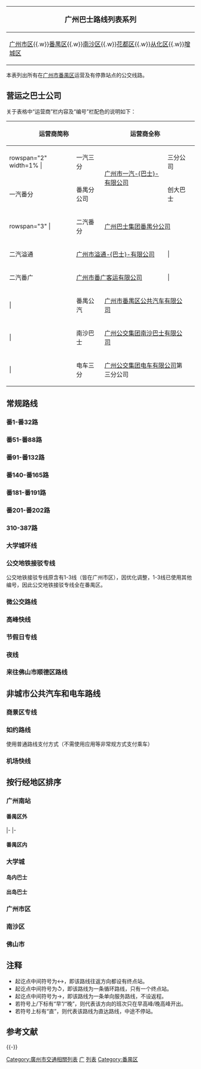 {{Update often|条目}}{{noteTA
|G1=Transport
}}
{|class="toccolours plainlinks" style="font-size:95%" align=center
!<big>广州巴士路线列表系列</big>
|-
![[广州巴士路线列表|广州市区]]{{.w}}[[番禺巴士路线列表|番禺区]]{{.w}}[[南沙巴士路线列表|南沙区]]{{.w}}[[花都巴士路线列表|花都区]]{{.w}}[[从化巴士路线列表|从化区]]{{.w}}[[增城巴士路线列表|增城区]]
|}
本表列出所有在[[广州市|广州市]][[番禺区|番禺区]]运营及有停靠站点的公交线路。

== 营运之巴士公司 ==
关于表格中“运营商”栏内容及“编号”栏配色的说明如下：
{| class="wikitable" style="margin: 1em auto 1em auto; width:90%; text-align:center;"
|+
! colspan="2" |运营商简称!! colspan="2" |运营商全称 !! width="0" |  !! colspan="2" |运营商简称!!运营商全称
|-
| rowspan="2" width=1% {{广州巴士公司色块|bus1}}|
|一汽三分
| rowspan="2" |[[广州市一汽巴士|广州市一汽-{巴士}-有限公司]]
|三分公司
| rowspan="8" width="0"|
| rowspan="3" width=1% {{广州巴士公司色块|jinxin}}|
|锦信公交
|广州锦信公交有限公司
|-
|一汽番分
|番禺分公司
|创大巴士
|广州创大-{公交}-有限公司
|-
| rowspan="3"  {{广州巴士公司色块|bus2}}|
|二汽番分
| colspan="2" |[[广州二汽番禺片区|广州巴士集团番禺分公司]]
|润信公交
|广州南沙润信公交有限公司
|-
|二汽溢通
| colspan="2" |[[广州市溢通巴士|广州市溢通-{巴士}-有限公司]]
|{{广州巴士公司色块|bus3}}|
|三汽三分
|[[广州公交集团第三公共汽车有限公司|广州公交集团第三公共汽车有限公司]]第三分公司
|-
|二汽番广
| colspan="2" |[[广州二汽番禺片区|广州市番广客运有限公司]]
|{{广州巴士公司色块|sunshine}}|
|新穗巴士
|[[广州新穗巴士|广州新穗巴士有限公司]]
|-
|{{广州巴士公司色块|panyu}}|
|番禺公汽
| colspan="2" |[[广州市番禺区公共汽车|广州市番禺区公共汽车有限公司]]
|{{广州巴士公司色块|multi}}|
|多间公司
|（由多于一间公司联营）
|-
|{{广州巴士公司色块|nansha}}|
|南沙巴士
| colspan="2" |[[广州公交集团南沙巴士|广州公交集团南沙巴士有限公司]]
|{{广州巴士公司色块|other}}|
|其他公司
|（由表中列出的其他公司营办）
|-
|{{广州巴士公司色块|trolley}}|
|电车三分
| colspan="2" |[[广州公交集团电车有限公司|广州公交集团电车有限公司]]第三分公司
| colspan="3"|
|}

== 常规路线 ==
=== 番1-番32路 ===
{{广州巴士路线列表|loc=番禺|time=yes|番1|2|2B|3|4|4B|5|6|7|7B|8|9|10|11|12|13|15|16|17|18|19|19短|20|20B|21|21B|22|22B|23|23B|25|26|27|28|29|30|31|32}}

=== 番51-番88路 ===
{{广州巴士路线列表|loc=番禺|time=yes|51|51B|52|53|55|56|57|58|59|60|61|62|63|66|67|68|69|70|71|72|73|75|75B|76|77|78|79|80|81|82|83|85|85长|86|87|88}}

=== 番91-番132路 ===
{{广州巴士路线列表|loc=番禺|time=yes|91|92|92B|93|93短|96|97|97短|99|100|101|101短|103|108|108B|109|109B|110|111|125|125短|126|128|129|130|131|132}}

=== 番140-番165路 ===
{{广州巴士路线列表|loc=番禺|time=yes|140|141|142|143|145|146|147|148|148B|148B短|149|150|150B|152|153|155A|155B|160|161|162|162B|162快|163A|163B|165}}

=== 番181-番191路 ===
{{广州巴士路线列表|loc=番禺|time=yes|181|182|183|185|186|187|188|189|190|190快|191}}

=== 番201-番202路 ===
{{广州巴士路线列表|loc=番禺|time=yes|201|202}}

=== 310-387路 ===
{{广州巴士路线列表|loc=番禺|time=yes|310|380A|380B|384|387}}

=== 大学城环线 ===
{{广州巴士路线列表|loc=番禺|time=yes|大学城环1|大学城环2}}

=== 公交地铁接驳专线 ===
公交地铁接驳专线原含有1-3线（皆在广州市区），因优化调整，1-3线已使用其他编号，因此公交地铁接驳专线全在番禺区。
{{广州巴士路线列表|loc=番禺|time=yes|地铁4|地铁5|地铁7|地铁8|地铁9|地铁10A|地铁10A短|地铁10B}}

=== 微公交路线 ===
{{广州巴士路线列表|loc=番禺|time=yes|微1|微2|微3|微4|微5A|微5B|微6A|微7|微8}}

=== 高峰快线 ===
{{广州巴士路线列表|loc=番禺|time=yes|高峰1}}

=== 节假日专线 ===
{{广州巴士路线列表|loc=番禺|time=yes|节假日2}}

=== 夜线 ===
{{广州巴士路线列表|loc=番禺|time=yes|夜50|夜1|夜2|夜3|夜4|南站夜1|南站夜2|南站夜3|南站夜4}}

=== 来往佛山市顺德区路线 ===
{{广州巴士路线列表|loc=佛山|time=yes|K330|K349|K990|K990区|K334}}

== 非城市公共汽车和电车路线 ==
=== 商景区专线 ===
{{广州巴士路线列表|loc=番禺|time=yes|宜家|旅西}}

=== 如约路线 ===
使用普通路线支付方式（不需使用应用等非常规方式支付乘车）
{{广州巴士路线列表|loc=番禺|time=yes|如约1|如约2|如约3}}

=== 机场快线 ===
{{广州巴士路线列表|time=yes|机场快线7A|机场快线7B}}

== 按行经地区排序 ==
=== 广州南站 ===
==== 番禺区外 ====
{{广州巴士路线列表|end=no|time=yes|288A|301A|303A|309A|312|夜20|夜61|夜79|夜102|夜110}}
|-
{{广州巴士路线列表|end=no|start=no|loc=南沙|time=yes|K4|K7|64}}
|-
{{广州巴士路线列表|start=no|loc=佛山|time=yes|211|桂12B|K6|K6快|K330|K334|K990|K990区|快03}}

==== 番禺区内 ====
{{广州巴士路线列表|loc=番禺|time=yes|52|75|75B|99|100|108B|110|129|145|微6A|南站夜1|南站夜2|南站夜3|南站夜4}}

=== 大学城 ===
==== 岛内巴士 ====
{{广州巴士路线列表|loc=番禺|time=yes|201|202|380A|380B|384|387|大学城环1|大学城环2|微7|夜50}}

==== 出岛巴士 ====
{{广州巴士路线列表|time=yes|35|86|252|332|361|361A|383|565|801|大学城1|大学城2|大学城3|大学城4|B25|夜48|夜65|夜103}}

=== 广州市区 ===
{{广州巴士路线列表|time=yes|51|79|90|122|125|129|211|288|301|302|302A|303|304|305|309|311|312|562|769|788|987|高峰快线14|节假日2|节假日11|节假日14}}

=== 南沙区 ===
{{广州巴士路线列表|loc=南沙|time=yes|K5|54|65|65快|66|67|68|68快|70}}

=== 佛山市 ===
{{广州巴士路线列表|loc=佛山|time=yes|314|349|K349}}

== 注释 ==
{{NoteFoot}}
* 起讫点中间符号为↔，即该路线往返方向都设有终点站。
* 起讫点中间符号为↺，即该路线为一条循环路线，只有一个终点站。
* 起讫点中间符号为→，即该路线为一条单向服务路线，不设返程。
* 若符号上/下标有“早”/“晚”，则代表该方向的班次只在早高峰/晚高峰开出。
* 若符号上标有“直”，则代表该路线为直达路线，中途不停站。

== 参考文献 ==
{{Reflist
|list =
* {{cite web |title = 番禺区交通运输局通告栏 |url = http://www.panyu.gov.cn/tgl/qjtysj/ |access-date = 2019-10-26 |website = 广州市番禺区人民政府 |archive-date = 2021-01-31 |archive-url = https://web.archive.org/web/20210131055457/http://www.panyu.gov.cn/tgl/qjtysj/ |dead-url = no }}
* 广州交通·行讯通app
}}

{{-}}
{{广州巴士}}
{{广东公交线路表}}
{{中國大陸公交線路表}}

[[Category:廣州市交通相關列表|Category:廣州市交通相關列表]]
[[Category:广东公交路线列表|广]]
[[Category:广州巴士|列表]]
[[Category:番禺区|Category:番禺区]]